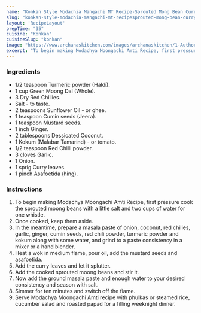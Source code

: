 ---
name: "Konkan Style Modachia Mangachi MT Recipe-Sprouted Mong Bean Curry"
slug: "konkan-style-modachia-mangachi-mt-recipesprouted-mong-bean-curry"
layout: 'RecipeLayout'
prepTime: "35"
cuisine: "Konkan"
cuisineSlug: "konkan"
image: "https://www.archanaskitchen.com/images/archanaskitchen/1-Author/Nithya_Anantham/Modachya_Moongachi_Amti_Konkan_Style_Sprouted_Moong_Bean_Curry.jpg"
excerpt: "To begin making Modachya Moongachi Amti Recipe, first pressure cook the sprouted moong beans with a little salt and two cups of water for one whistle"
---

### Ingredients

- 1/2 teaspoon Turmeric powder (Haldi).
- 1 cup Green Moong Dal (Whole).
- 3 Dry Red Chillies.
- Salt - to taste.
- 2 teaspoons Sunflower Oil - or ghee.
- 1 teaspoon Cumin seeds (Jeera).
- 1 teaspoon Mustard seeds.
- 1 inch Ginger.
- 2 tablespoons Dessicated Coconut.
- 1 Kokum (Malabar Tamarind) - or tomato.
- 1/2 teaspoon Red Chilli powder.
- 3 cloves Garlic.
- 1 Onion.
- 1 sprig Curry leaves.
- 1 pinch Asafoetida (hing).

### Instructions

1. To begin making Modachya Moongachi Amti Recipe, first pressure cook the sprouted moong beans with a little salt and two cups of water for one whistle.
1. Once cooked, keep them aside.
1. In the meantime, prepare a masala paste of onion, coconut, red chilies, garlic, ginger, cumin seeds, red chili powder, turmeric powder and kokum along with some water, and grind to a paste consistency in a mixer or a hand blender.
1. Heat a wok in medium flame, pour oil, add the mustard seeds and asafoetida.
1. Add the curry leaves and let it splutter.
1. Add the cooked sprouted moong beans and stir it.
1. Now add the ground masala paste and enough water to your desired consistency and season with salt.
1. Simmer for ten minutes and switch off the flame.
1. Serve Modachya Moongachi Amti recipe with phulkas or steamed rice, cucumber salad and roasted papad for a filling weeknight dinner.
